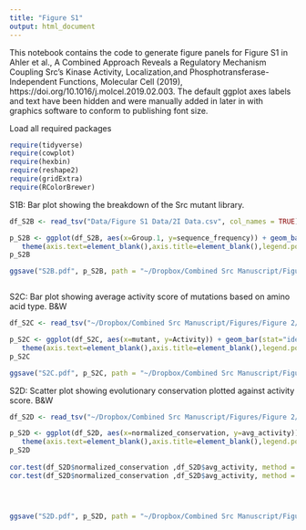 ```yaml
---
title: "Figure S1"
output: html_document
---
```

This notebook contains the code to generate figure panels for Figure S1 in Ahler et al., A Combined Approach Reveals a Regulatory Mechanism Coupling Src’s Kinase Activity, Localization,and Phosphotransferase-Independent Functions, Molecular Cell (2019), https://doi.org/10.1016/j.molcel.2019.02.003. The default ggplot axes labels and text have been hidden and were manually added in later in with graphics software to conform to publishing font size.

Load all required packages
```r
require(tidyverse)
require(cowplot)
require(hexbin)
require(reshape2)
require(gridExtra)
require(RColorBrewer)

```


S1B: Bar plot showing the breakdown of the Src mutant library.
```r
df_S2B <- read_tsv("Data/Figure S1 Data/2I Data.csv", col_names = TRUE)

p_S2B <- ggplot(df_S2B, aes(x=Group.1, y=sequence_frequency)) + geom_bar(stat="identity", fill = "black") + 
   theme(axis.text=element_blank(),axis.title=element_blank(),legend.position = "none")  + scale_y_continuous(breaks = c(0,.25,.5,.75,1), limits = c(0,1))
p_S2B

ggsave("S2B.pdf", p_S2B, path = "~/Dropbox/Combined Src Manuscript/Figures/Figure 2/Figure 2 Code/Figure 2 Output/", height = 1.5, width =2.8, units = "in", dpi=500) 



````

S2C: Bar plot showing average activity score of mutations based on amino acid type. B&W

```r
df_S2C <- read_tsv("~/Dropbox/Combined Src Manuscript/Figures/Figure 2/Figure 2 Data/Figure 2 Dataframes/S2C Data.tsv", col_names = TRUE)

p_S2C <- ggplot(df_S2C, aes(x=mutant, y=Activity)) + geom_bar(stat="identity", fill = "black") + 
   theme(axis.text=element_blank(),axis.title=element_blank(),legend.position = "none") 
p_S2C

ggsave("S2C.pdf", p_S2C, path = "~/Dropbox/Combined Src Manuscript/Figures/Figure 2/Figure 2 Code/Figure 2 Output/", height = 1.5, width =2.8, units = "in", dpi=500) 

````

S2D: Scatter plot showing evolutionary conservation plotted against activity score. B&W
```r
df_S2D <- read_tsv("~/Dropbox/Combined Src Manuscript/Figures/Figure 2/Figure 2 Data/Figure 2 Dataframes/S2D Data.tsv", col_names = TRUE)

p_S2D <- ggplot(df_S2D, aes(x=normalized_conservation, y=avg_activity)) + geom_point(color = "black") + 
   theme(axis.text=element_blank(),axis.title=element_blank(),legend.position = "none") 
p_S2D
 
cor.test(df_S2D$normalized_conservation ,df_S2D$avg_activity, method = "pearson") #-0.4851044 
cor.test(df_S2D$normalized_conservation ,df_S2D$avg_activity, method = "spearman") #-0.5555609 




ggsave("S2D.pdf", p_S2D, path = "~/Dropbox/Combined Src Manuscript/Figures/Figure 2/Figure 2 Code/Figure 2 Output/", height = 1.5, width =2.8, units = "in", dpi=500) 

```

